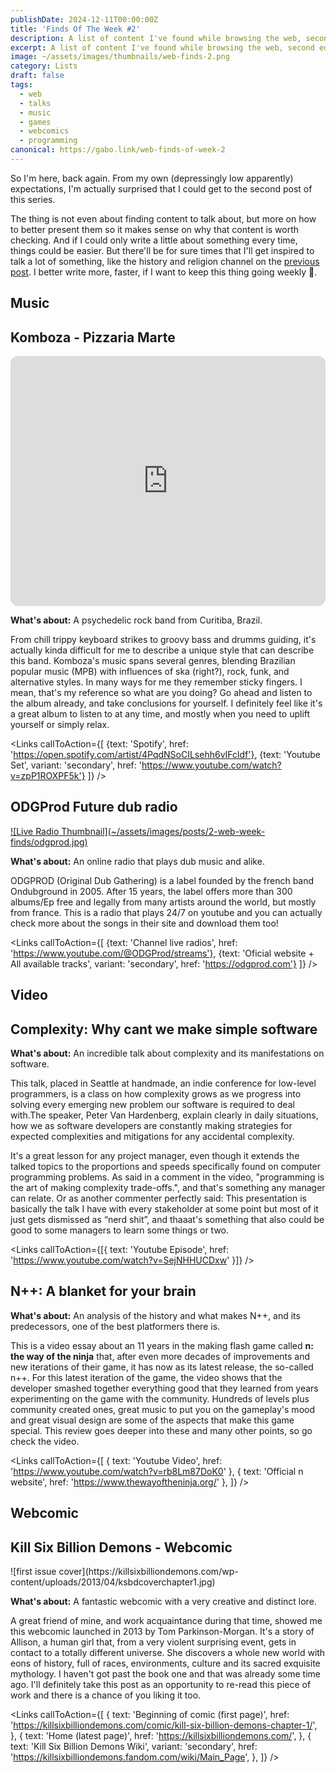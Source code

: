 ```yaml
---
publishDate: 2024-12-11T00:00:00Z
title: 'Finds Of The Week #2'
description: A list of content I've found while browsing the web, second edition
excerpt: A list of content I've found while browsing the web, second edition
image: ~/assets/images/thumbnails/web-finds-2.png
category: Lists
draft: false
tags:
  - web
  - talks
  - music
  - games
  - webcomics
  - programming
canonical: https://gabo.link/web-finds-of-week-2
---
```



<section class="px-6">

So I'm here, back again. From my own (depressingly low apparently) expectations, I'm actually surprised that I could get to the second post of this series.

The thing is not even about finding content to talk about, but more on how to better present them so it makes sense on why that content is worth checking. And if I could only write a little about something every time, things could be easier. But there'll be for sure times that I'll get inspired to talk a lot of something, like the history and religion channel on the [previous post](https://gabo.link/web-finds-of-week-1). I better write more, faster, if I want to keep this thing going weekly 😬.

# Music

</section>

<ListItem>

## Komboza - Pizzaria Marte

<iframe
  style="border-radius:12px"
  src="https://open.spotify.com/embed/artist/4PqdNSoCILsehh6vIFcldf?utm_source=generator&theme=0"
  width="100%"
  height="400"
  frameBorder="0"
  allowfullscreen=""
  allow="autoplay; clipboard-write; encrypted-media; fullscreen; picture-in-picture"
  loading="lazy"
></iframe>

**What's about:** A psychedelic rock band from Curitiba, Brazil.

From chill trippy keyboard strikes to groovy bass and drumms guiding, it's actually kinda difficult for me to describe a unique style that can describe this band. Komboza's music spans several genres, blending Brazilian popular music (MPB) with influences of ska (right?), rock, funk, and alternative styles. In many ways for me they remember sticky fingers. I mean, that's my reference so what are you doing? Go ahead and listen to the album already, and take conclusions for yourself. I definitely feel like it's a great album to listen to at any time, and mostly when you need to uplift yourself or simply relax.

<Links 
  callToAction={[
    {text: 'Spotify', href: 'https://open.spotify.com/artist/4PqdNSoCILsehh6vIFcldf'},
    {text: 'Youtube Set', variant: 'secondary', href: 'https://www.youtube.com/watch?v=zpP1ROXPF5k'} 
  ]}
/>
</ListItem>

<ListItem>

## ODGProd Future dub radio

<a href="https://www.youtube.com/@ODGProd/streams">
  ![Live Radio Thumbnail](~/assets/images/posts/2-web-week-finds/odgprod.jpg)
</a>

**What's about:** An online radio that plays dub music and alike.

ODGPROD (Original Dub Gathering) is a label founded by the french band Ondubground in 2005. After 15 years, the label offers more than 300 albums/Ep free and legally from many artists around the world, but mostly from france. This is a radio that plays 24/7 on youtube and you can actually check more about the songs in their site and download them too!

<Links 
  callToAction={[
    {text: 'Channel live radios', href: 'https://www.youtube.com/@ODGProd/streams'}, 
    {text: 'Oficial website + All available tracks', variant: 'secondary', href: 'https://odgprod.com'}
  ]}
/>
</ListItem>

<section class="px-6">

# Video

</section>

<ListItem>

## Complexity: Why cant we make simple software

<VideoFrame id="czzAVuVz7u4" />

**What's about:** An incredible talk about complexity and its manifestations on software.

This talk, placed in Seattle at handmade, an indie conference for low-level programmers, is a class on how complexity grows as we progress into solving every emerging new problem our software is required to deal with.The speaker, Peter Van Hardenberg, explain clearly in daily situations, how we as software developers are constantly making strategies for expected complexities and mitigations for any accidental complexity.

It's a great lesson for any project manager, even though it extends the talked topics to the proportions and speeds specifically found on computer programming problems. As said in a comment in the video, "programming is the art of making complexity trade-offs.", and that's something any manager can relate. Or as another commenter perfectly said: This presentation is basically the talk I have with every stakeholder at some point but most of it just gets dismissed as “nerd shit”, and thaaat's something that also could be good to some managers to learn some things or two.

<Links callToAction={[{ text: 'Youtube Episode', href: 'https://www.youtube.com/watch?v=SejNHHUCDxw' }]} />

</ListItem>

<ListItem>

## N++: A blanket for your brain

<VideoFrame id="rb8Lm87DoK0" />

**What's about:** An analysis of the history and what makes N++, and its predecessors, one of the best platformers there is.

This is a video essay about an 11 years in the making flash game called **n: the way of the ninja** that, after even more decades of improvements and new iterations of their game, it has now as its latest release, the so-called n++. For this latest iteration of the game, the video shows that the developer smashed together everything good that they learned from years experimenting on the game with the community. Hundreds of levels plus community created ones, great music to put you on the gameplay's mood and great visual design are some of the aspects that make this game special. This review goes deeper into these and many other points, so go check the video.

<Links
  callToAction={[
    { text: 'Youtube Video', href: 'https://www.youtube.com/watch?v=rb8Lm87DoK0' },
    { text: 'Official n website', href: 'https://www.thewayoftheninja.org/' },
  ]}
/>

</ListItem>

<section class="px-6">

# Webcomic

</section>

<ListItem>

## Kill Six Billion Demons - Webcomic

<div class="mx-auto">
  ![first issue cover](https://killsixbilliondemons.com/wp-content/uploads/2013/04/ksbdcoverchapter1.jpg)
</div>

**What's about:** A fantastic webcomic with a very creative and distinct lore.

A great friend of mine, and work acquaintance during that time, showed me this webcomic launched in 2013 by Tom Parkinson-Morgan. It's a story of Allison, a human girl that, from a very violent surprising event, gets in contact to a totally different universe. She discovers a whole new world with eons of history, full of races, environments, culture and its sacred exquisite mythology. I haven't got past the book one and that was already some time ago. I'll definitely take this post as an opportunity to re-read this piece of work and there is a chance of you liking it too.

<Links
  callToAction={[
    {
      text: 'Beginning of comic (first page)',
      href: 'https://killsixbilliondemons.com/comic/kill-six-billion-demons-chapter-1/',
    },
    {
      text: 'Home (latest page)',
      href: 'https://killsixbilliondemons.com/',
    },
    {
      text: 'Kill Six Billion Demons Wiki',
      variant: 'secondary',
      href: 'https://killsixbilliondemons.fandom.com/wiki/Main_Page',
    },
  ]}
/>

</ListItem>
